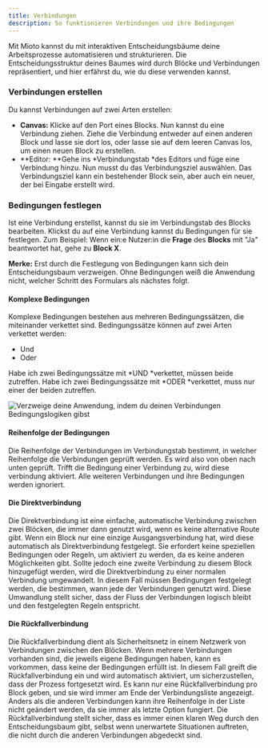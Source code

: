 ```yaml
---
title: Verbindungen
description: So funktionieren Verbindungen und ihre Bedingungen
---
```


Mit Mioto kannst du mit interaktiven Entscheidungsbäume deine Arbeitsprozesse automatisieren und strukturieren. Die Entscheidungsstruktur deines Baumes wird durch Blöcke und Verbindungen repräsentiert, und hier erfährst du, wie du diese verwenden kannst.

### **Verbindungen erstellen**

Du kannst Verbindungen auf zwei Arten erstellen:

* **Canvas:** Klicke auf den Port eines Blocks. Nun kannst du eine Verbindung ziehen. Ziehe die Verbindung entweder auf einen anderen Block und lasse sie dort los, oder lasse sie auf dem leeren Canvas los, um einen neuen Block zu erstellen.
* \*\*Editor: \*\*Gehe ins \*Verbindungstab \*des Editors und füge eine Verbindung hinzu. Nun musst du das Verbindungsziel auswählen. Das Verbindungsziel kann ein bestehender Block sein, aber auch ein neuer, der bei Eingabe erstellt wird.

### **Bedingungen festlegen**

Ist eine Verbindung erstellst, kannst du sie im Verbindungstab des Blocks bearbeiten. Klickst du auf eine Verbindung kannst du Bedingungen für sie festlegen. Zum Beispiel: Wenn ein\:e Nutzer\:in die **Frage** des **Blocks** mit "Ja" beantwortet hat, gehe zu **Block X**.

**Merke:** Erst durch die Festlegung von Bedingungen kann sich dein Entscheidungsbaum verzweigen. Ohne Bedingungen weiß die Anwendung nicht, welcher Schritt des Formulars als nächstes folgt.

#### **Komplexe Bedingungen**

Komplexe Bedingungen bestehen aus mehreren Bedingungssätzen, die miteinander verkettet sind. Bedingungssätze können auf zwei Arten verkettet werden:

* Und
* Oder

Habe ich zwei Bedingungssätze mit \*UND \*verkettet, müssen beide zutreffen. Habe ich zwei Bedingungssätze mit \*ODER \*verkettet, muss nur einer der beiden zutreffen.

![Verzweige deine Anwendung, indem du deinen Verbindungen Bedingungslogiken gibst](/img/Verzweigung.png "Bedingungslogik")

#### **Reihenfolge der Bedingungen**

Die Reihenfolge der Verbindungen im Verbindungstab bestimmt, in welcher Reihenfolge die Verbindungen geprüft werden. Es wird also von oben nach unten geprüft. Trifft die Bedingung einer Verbindung zu, wird diese verbindung aktiviert. Alle weiteren Verbindungen und ihre Bedingungen werden ignoriert.

#### **Die Direktverbindung**

Die Direktverbindung ist eine einfache, automatische Verbindung zwischen zwei Blöcken, die immer dann genutzt wird, wenn es keine alternative Route gibt. Wenn ein Block nur eine einzige Ausgangsverbindung hat, wird diese automatisch als Direktverbindung festgelegt. Sie erfordert keine speziellen Bedingungen oder Regeln, um aktiviert zu werden, da es keine anderen Möglichkeiten gibt. Sollte jedoch eine zweite Verbindung zu diesem Block hinzugefügt werden, wird die Direktverbindung zu einer normalen Verbindung umgewandelt. In diesem Fall müssen Bedingungen festgelegt werden, die bestimmen, wann jede der Verbindungen genutzt wird. Diese Umwandlung stellt sicher, dass der Fluss der Verbindungen logisch bleibt und den festgelegten Regeln entspricht.

#### **Die Rückfallverbindung**

Die Rückfallverbindung dient als Sicherheitsnetz in einem Netzwerk von Verbindungen zwischen den Blöcken. Wenn mehrere Verbindungen vorhanden sind, die jeweils eigene Bedingungen haben, kann es vorkommen, dass keine der Bedingungen erfüllt ist. In diesem Fall greift die Rückfallverbindung ein und wird automatisch aktiviert, um sicherzustellen, dass der Prozess fortgesetzt wird. Es kann nur eine Rückfallverbindung pro Block geben, und sie wird immer am Ende der Verbindungsliste angezeigt. Anders als die anderen Verbindungen kann ihre Reihenfolge in der Liste nicht geändert werden, da sie immer als letzte Option fungiert. Die Rückfallverbindung stellt sicher, dass es immer einen klaren Weg durch den Entscheidungsbaum gibt, selbst wenn unerwartete Situationen auftreten, die nicht durch die anderen Verbindungen abgedeckt sind.
